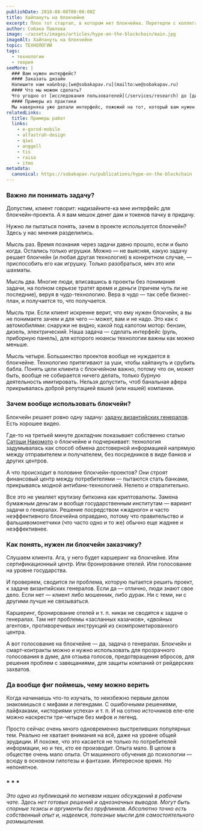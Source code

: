 ```yaml
---
publishDate: 2018-08-08T00:00:00Z
title: Хайпануть на блокчейне
excerpt: Плох тот стартап, в котором нет блокчейна. Перетерли с коллегами за всё вот это вот и предлагаем вам краткую выжимку.
author: Собака Павлова
image: ~/assets/images/articles/hype-on-the-blockchain/main.jpg
imageAlt: Хайпануть на блокчейне
topic: ТЕХНОЛОГИИ
tags:
  - технологии
  - теория
seeMore: |
  ### Вам нужен интерфейс?
  #### Заказать дизайн
  Напишите нам на&nbsp;[we@sobakapav.ru](mailto:we@sobakapav.ru)
  #### Что мы можем сделать?
  Что угодно от [исследования пользователей](/services/research) до [дизайна интерфейса под ключ](/services/ux-design). 
  #### Примеры из практики
  Мы наверняка уже делали интерфейс, пожожий на тот, который вам нужен. [Проверьте](https://sobakapav.ru/portfolio).
relatedLinks:
  title: Примеры работ
  links:
    - e-gorod-mobile
    - alfastrah-design
    - qiwi
    - anggell
    - tis
    - raisa
    - itmo
metadata:
  canonical: https://sobakapav.ru/publications/hype-on-the-blockchain
---
```



### Важно ли понимать задачу?

Допустим, клиент говорит: надизайните-ка мне интерфейс для блокчейн-проекта. А я вам мешок денег дам и токенов пачку в придачу.

Нужно ли пытаться понять, зачем в проекте используется блокчейн? Здесь у нас мнения разделились.

Мысль раз. Время познания через задачи давно прошло, если и было когда. Остались только игрушки. Можно — не выясняя, какую задачу решает блокчейн (и любая другая технология) в конкретном случае, — приспособить его как игрушку. Только разобраться, мяч это или шахматы.

Мысль два. Многие люди, вписавшись в проекты без понимания задачи, на полном серьезе тратят время и деньги (причем чуть ли не последние), веруя в чудо-технологию. Вера в чудо — так себе бизнес-план, и получается то, что получается.

Мысль три. Если клиент искренне верит, что ему нужен блокчейн, а вы не понимаете зачем и для чего — может, вам и не надо. Это как с автомобилями: снаружи не видно, какой под капотом мотор: бензин, дизель, электрический. Наша задача — сделать интерфейс (руль, приборную панель), для которого нюансы технологии важны как можно меньше.

Мысль четыре. Большинство проектов вообще не нуждается в блокчейне. Технологию притягивают за уши, чтобы хайпануть и срубить бабла. Понять цели клиента с блокчейном важно, потому что он, может быть, вообще не собирается ничего делать, только бурную деятельность имитировать. Нельзя допустить, чтоб банальная афера прикрывалась доброй репутацией вашей (или нашей) компании.

### Зачем вообще использовать блокчейн?

Блокчейн решает ровно одну задачу: [задачу византийских генералов](https://ru.wikipedia.org/wiki/%D0%97%D0%B0%D0%B4%D0%B0%D1%87%D0%B0_%D0%B2%D0%B8%D0%B7%D0%B0%D0%BD%D1%82%D0%B8%D0%B9%D1%81%D0%BA%D0%B8%D1%85_%D0%B3%D0%B5%D0%BD%D0%B5%D1%80%D0%B0%D0%BB%D0%BE%D0%B2). Есть хорошее видео.

<YouTube id="v=40ikEV6xGg4" />

Где-то на третьей минуте докладчик показывает собственно статью [Сатоши Накомото](https://ru.wikipedia.org/wiki/%D0%A1%D0%B0%D1%82%D0%BE%D1%81%D0%B8_%D0%9D%D0%B0%D0%BA%D0%B0%D0%BC%D0%BE%D1%82%D0%BE) о блокчейне и подчеркивает: технология задумывалась как способ обмена достоверной информацией напрямую между отправителем и получателем, без посредников в виде банков и других центров.

А что происходит в половине блокчейн-проектов? Они строят финансовый центр между потребителями — пытаются стать банками, прикрываясь модной антибанк-технологией. Нелепо и отвратительно.

Все это не умаляет крутизну биткоина как криптовалюты. Замена бумажным деньгам и вообще государственным институтам — вариант задачи о генералах. Решение посредством «жадного» и часто неэффективного блокчейна оправдано, потому что правительство и фальшивомонетчики (что часто одно и то же) обычно еще жаднее и неэффективнее.

### Как понять, нужен ли блокчейн заказчику?

Слушаем клиента. Ага, у него будет каршеринг на блокчейне. Или сертификационный центр. Или бронирование отелей. Или голосование на уровне государства.

И проверяем, сводится ли проблема, которую пытается решить проект, к задаче византийских генералов. Если да — отлично, люди знают свое дело. Если нет — клиент либо мошенник, либо дурак. Ни с теми, ни с другими лучше не связываться.

Каршеринг, бронирование отелей и т. п. никак не сводятся к задаче о генералах. Там нет проблемы «засланных казачков», «двойных агентов», противоречивых инструкций из скомпрометированного центра.

А вот голосование на блокчейне — да, задача о генералах. Блокчейн и смарт-контракты можно и нужно использовать для прозрачного голосования в думе, для отзыва голосов, предотвращения вбросов, для решения проблем с завещаниями, для защиты компаний от рейдерских захватов.

### Да вообще фиг поймешь, чему можно верить

Когда начинаешь что-то изучать, то неизбежно первым делом знакомишься с мифами и легендами. С ошибочными решениями, лайфхаками, «историями успеха» и т. п. И на сотню источников еле-еле можно наскрести три-четыре без мифов и легенд.

Просто сейчас очень много одновременно выстреливших популярных тем. Реально не хватает внимания на всё, даже на уровне общей эрудиции. И похоже, что это касается не только по потребителей информации, но и тех, кто ее производит. Опыта мало. В целом в обществе очень мало опыта. От машинного обучения до психологии — всюду в основном гипотезы и фантазии. Интересное время. Но непонятное.

### * * *

_Это одна из публикаций по мотивам наших обсуждений в рабочем чате. Здесь нет готовых решений и однозначных выводов. Могут быть спорные тезисы и аргументы без пруфлинков. Абсолютно точно есть собственный опыт и, надеемся, полезные мысли для самостоятельного размышления._

